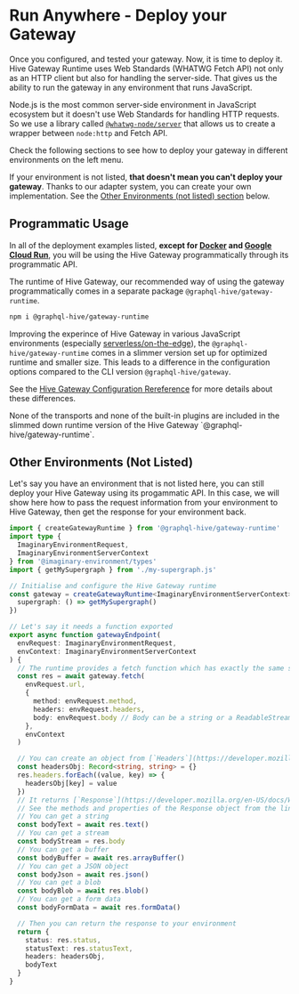 # Run Anywhere - Deploy your Gateway


Once you configured, and tested your gateway. Now, it is time to deploy it. Hive Gateway Runtime
uses Web Standards (WHATWG Fetch API) not only as an HTTP client but also for handling the
server-side. That gives us the ability to run the gateway in any environment that runs JavaScript.

Node.js is the most common server-side environment in JavaScript ecosystem but it doesn't use Web
Standards for handling HTTP requests. So we use a library called
[`@whatwg-node/server`](https://github.com/ardatan/whatwg-node/tree/master/packages/server#whatwg-node-generic-server-adapter)
that allows us to create a wrapper between `node:http` and Fetch API.

<Callout>
Check the following sections to see how to deploy your gateway in different environments on the left menu.

If your environment is not listed, **that doesn't mean you can't deploy your gateway**. Thanks to
our adapter system, you can create your own implementation. See the
[Other Environments (not listed) section](#other-environments-not-listed) below.

</Callout>

## Programmatic Usage

In all of the deployment examples listed, **except for [Docker](/docs/gateway/deployment/docker) and
[Google Cloud Run](/docs/gateway/deployment/serverless/google-cloud-platform#cloud-run)**, you will
be using the Hive Gateway programmatically through its programmatic API.

The runtime of Hive Gateway, our recommended way of using the gateway programmatically comes in a
separate package `@graphql-hive/gateway-runtime`.

```sh npm2yarn
npm i @graphql-hive/gateway-runtime
```

Improving the experince of Hive Gateway in various JavaScript environments (especially
[serverless/on-the-edge](/docs/gateway/deployment/serverless)), the `@graphql-hive/gateway-runtime`
comes in a slimmer version set up for optimized runtime and smaller size. This leads to a difference
in the configuration options compared to the CLI version `@graphql-hive/gateway`.

See the [Hive Gateway Configuration Rereference](/docs/api-reference/gateway-config) for more
details about these differences.

<Callout>
  None of the transports and none of the built-in plugins are included in the slimmed down runtime
  version of the Hive Gateway `@graphql-hive/gateway-runtime`.
</Callout>

## Other Environments (Not Listed)

Let's say you have an environment that is not listed here, you can still deploy your Hive Gateway
using its progammatic API. In this case, we will show here how to pass the request information from
your environment to Hive Gateway, then get the response for your environment back.

```ts
import { createGatewayRuntime } from '@graphql-hive/gateway-runtime'
import type {
  ImaginaryEnvironmentRequest,
  ImaginaryEnvironmentServerContext
} from '@imaginary-environment/types'
import { getMySupergraph } from './my-supergraph.js'

// Initialise and configure the Hive Gateway runtime
const gateway = createGatewayRuntime<ImaginaryEnvironmentServerContext>({
  supergraph: () => getMySupergraph()
})

// Let's say it needs a function exported
export async function gatewayEndpoint(
  envRequest: ImaginaryEnvironmentRequest,
  envContext: ImaginaryEnvironmentServerContext
) {
  // The runtime provides a fetch function which has exactly the same signature with regular `fetch`
  const res = await gateway.fetch(
    envRequest.url,
    {
      method: envRequest.method,
      headers: envRequest.headers,
      body: envRequest.body // Body can be a string or a ReadableStream or UInt8Array, see [BodyInit](https://developer.mozilla.org/en-US/docs/Web/API/BodyInit)
    },
    envContext
  )

  // You can create an object from [`Headers`](https://developer.mozilla.org/en-US/docs/Web/API/Headers) object
  const headersObj: Record<string, string> = {}
  res.headers.forEach((value, key) => {
    headersObj[key] = value
  })
  // It returns [`Response`](https://developer.mozilla.org/en-US/docs/Web/API/Response) object
  // See the methods and properties of the Response object from the link
  // You can get a string
  const bodyText = await res.text()
  // You can get a stream
  const bodyStream = res.body
  // You can get a buffer
  const bodyBuffer = await res.arrayBuffer()
  // You can get a JSON object
  const bodyJson = await res.json()
  // You can get a blob
  const bodyBlob = await res.blob()
  // You can get a form data
  const bodyFormData = await res.formData()

  // Then you can return the response to your environment
  return {
    status: res.status,
    statusText: res.statusText,
    headers: headersObj,
    bodyText
  }
}
```
